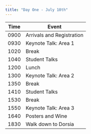 ```yaml
---
title: "Day One - July 10th"
---
```


| Time | Event                     |
|------|---------------------------|
| 0900 | Arrivals and Registration |
| 0930 | Keynote Talk: Area 1      |
| 1020 | Break                     |
| 1040 | Student Talks             |
| 1200 | Lunch                     |
| 1300 | Keynote Talk: Area 2      |
| 1350 | Break                     |
| 1410 | Student Talks             |
| 1530 | Break                     |
| 1550 | Keynote Talk: Area 3      |
| 1640 | Posters and Wine          |
| 1830 | Walk down to Dorsia       |
